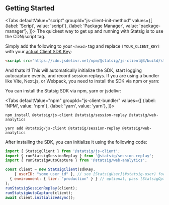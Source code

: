 
## Getting Started

<Tabs
  defaultValue="script"
  groupId="js-client-init-method"
  values={[
    {label: 'Script', value: 'script'},
    {label: 'Package Manager', value: 'package-manager'},
  ]}>
  <TabItem value="script">
The quickest way to get up and running with Statsig is to use the CDN/script tag.

Simply add the following to your `<head>` tag and replace `[YOUR_CLIENT_KEY]` with your [actual Client SDK Key](https://console.statsig.com/api_keys):

```html
<script src="https://cdn.jsdelivr.net/npm/@statsig/js-client@3/build/statsig-js-client+session-replay+web-analytics.min.js?apikey=[YOUR_CLIENT_KEY]"></script>
```

And thats it!  This will automatically initialize the SDK, start logging autocapture events, and record session replays.
  </TabItem>
  <TabItem value="package-manager">
If you are using a bundler like Vite, Next.js, or Webpack, you need to install the SDK via npm or yarn:
<!--  -->

You can install the Statsig SDK via npm, yarn or jsdelivr:

<Tabs
  defaultValue="npm"
  groupId="js-client-bundler"
  values={[
    {label: 'NPM', value: 'npm'},
    {label: 'yarn', value: 'yarn'},
  ]}>

  <TabItem value="npm">

```shell
npm install @statsig/js-client @statsig/session-replay @statsig/web-analytics
```

  </TabItem>
  <TabItem value="yarn">

```shell
yarn add @statsig/js-client @statsig/session-replay @statsig/web-analytics
```

  </TabItem>
</Tabs>

After installing the SDK, you can initialize it using the following code:

```jsx
import { StatsigClient } from '@statsig/js-client';
import { runStatsigSessionReplay } from '@statsig/session-replay';
import { runStatsigAutoCapture } from '@statsig/web-analytics';

const client = new StatsigClient(sdkKey,
	{ userID: "some_user_id" }, // see [StatsigUser](#statsig-user) for more details
  { environment: { tier: "production" } } // optional, pass [StatsigOptions](#statsig-options) here if needed
);
runStatsigSessionReplay(client);
runStatsigAutoCapture(client);
await client.initializeAsync();
``` 

  </TabItem>
</Tabs>

